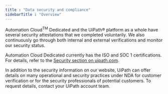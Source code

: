 ```yaml
---
title : "Data security and compliance"
sidebarTitle : "Overview"
---
```


Automation Cloud<sup class="ph sup">TM</sup> Dedicated and the UiPath® platform as a whole have several security attestations that we completed voluntarily. We also continuously go through both internal and external verifications and monitor our security status.

Automation Cloud Dedicated currently has the ISO and SOC 1 certifications. For details, refer to the [Security section on uipath.com](https://www.uipath.com/legal/trust-and-security/security#content-2).

In addition to the security information on our website, UiPath can offer details on many operational and security practices under NDA for customer verification or for the security professionals of potential customers. To request details, contact your UiPath account team.

